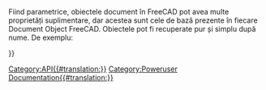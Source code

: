 <languages/>
<div lang="en" dir="ltr" class="mw-content-ltr">
{{VeryImportantMessage|(October 2019) Do not edit this page. The information is incomplete and outdated. For the latest API, see the [https://freecad.org/api autogenerated API documentation], or generate the documentation yourself, see [[Source documentation|Source documentation]].}}
</div>

Fiind parametrice, obiectele document în FreeCAD pot avea multe proprietăți suplimentare, dar acestea sunt cele de bază prezente în fiecare Document Object FreeCAD. Obiectele pot fi recuperate pur și simplu după nume. De exemplu:
{{Code|code=
myObj = FreeCAD.ActiveDocument.myObjectName
print myObj.PropertiesList
}}

{{APIProperty | Content. O reprezentare XML a proprietăților unui obiect}}
{{APIProperty | Label | Obține / stabilește eticheta obiectelor. Șirul poate fi unicod.}}
{{APIProperty | Name | Numele unic al unui obiect.}}
{{APIProperty | Placement | Obține / stabilește plasarea unui obiect. O destinație de plasare definește o poziție de orientare (rotație) și o poziție (bază) în spațiul 3D. Se folosește atunci când nu este nevoie de scalare sau de altă distorsiune.}}
{{APIProperty | PropertiesList | O listă a proprietăților unui obiect}}
{{APIProperty | State | Starea FreeCAD a unui obiect (adică, dacă acesta trebuie recalculat)}}
{{APIProperty | Type | Un șir text care descrie tipul unui obiect}}
{{APIProperty | ViewObject | Vizualizarea furnizorului asociat (obiectul FreeCADGUI) al unui obiect}}
{{APIFunction | getAllDerivedFrom | | | Toți descendenții acestui obiect}}
{{APIFunction | Proprietatea GetDocumentation | | |. Șirul de documentare al proprietății din această clasă}}
{{APIFunction | getGroupOfProperty | | | Numele grupului căruia îi aparține proprietatea în această clasă. Proprietățile sunt sortate în diferite grupuri numite pentru confort.}}
{{APIFunction | getPropertyByName | | |. Valoarea unei proprietăți numită}}
{{APIFunction | getTypeOfProperty | | | Tipul unei proprietăți denumite. Poate fi (ascuns, citit, ieșire) sau orice combinație.}}
{{APIFunction | este derivată de la | | Adevărat dacă tipul dat este tată}}
{{APIFunction | purgeTouched | | Marchează obiectul ca neschimbat |}}
{{APIFunction | contact | | Marchează obiectul așa cum a fost modificat (atins) |}}

{{Userdocnavi{{#translation:}}}}
[[Category:API{{#translation:}}]]
[[Category:Poweruser Documentation{{#translation:}}]]
{{clear}}
